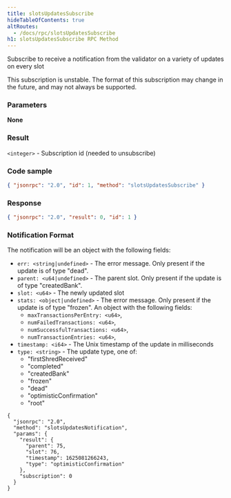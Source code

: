 ```yaml
---
title: slotsUpdatesSubscribe
hideTableOfContents: true
altRoutes:
  - /docs/rpc/slotsUpdatesSubscribe
h1: slotsUpdatesSubscribe RPC Method
---
```


Subscribe to receive a notification from the validator on a variety of updates
on every slot

<Callout type="warn">
  This subscription is unstable. The format of this subscription may change in
  the future, and may not always be supported.
</Callout>

<DocSideBySide>

<DocLeftSide>

### Parameters

**None**

### Result

`<integer>` - Subscription id (needed to unsubscribe)

</DocLeftSide>

<DocRightSide>

### Code sample

```json
{ "jsonrpc": "2.0", "id": 1, "method": "slotsUpdatesSubscribe" }
```

### Response

```json
{ "jsonrpc": "2.0", "result": 0, "id": 1 }
```

</DocRightSide>
</DocSideBySide>

### Notification Format

The notification will be an object with the following fields:

- `err: <string|undefined>` - The error message. Only present if the update is
  of type "dead".
- `parent: <u64|undefined>` - The parent slot. Only present if the update is of
  type "createdBank".
- `slot: <u64>` - The newly updated slot
- `stats: <object|undefined>` - The error message. Only present if the update is
  of type "frozen". An object with the following fields:
  - `maxTransactionsPerEntry: <u64>`,
  - `numFailedTransactions: <u64>`,
  - `numSuccessfulTransactions: <u64>`,
  - `numTransactionEntries: <u64>`,
- `timestamp: <i64>` - The Unix timestamp of the update in milliseconds
- `type: <string>` - The update type, one of:
  - "firstShredReceived"
  - "completed"
  - "createdBank"
  - "frozen"
  - "dead"
  - "optimisticConfirmation"
  - "root"

```shell
{
  "jsonrpc": "2.0",
  "method": "slotsUpdatesNotification",
  "params": {
    "result": {
      "parent": 75,
      "slot": 76,
      "timestamp": 1625081266243,
      "type": "optimisticConfirmation"
    },
    "subscription": 0
  }
}
```
